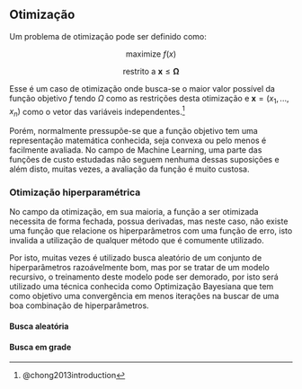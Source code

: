 ## Otimização

Um problema de otimização pode ser definido como:

$$
\mbox{maximize } f(x)
$$

$$
\mbox{restrito a } \boldsymbol{x} \leq \boldsymbol{\Omega}
$$

Esse é um caso de otimização onde busca-se o maior valor possível da função objetivo $f$ tendo $\Omega$ como as restrições desta otimização e $\boldsymbol{x} = (x_1,...,x_n)$ como o vetor das variáveis independentes.^[@chong2013introduction]

Porém, normalmente pressupõe-se que a função objetivo tem uma representação matemática conhecida, seja convexa ou pelo menos é facilmente avaliada. No campo de Machine Learning, uma parte das funções de custo estudadas não seguem nenhuma dessas suposições e além disto, muitas vezes, a avaliação da função é muito custosa.

### Otimização hiperparamétrica

No campo da otimização, em sua maioria, a função a ser otimizada necessita de forma fechada, possua derivadas, mas neste caso, não existe uma função que relacione os hiperparâmetros com uma função de erro, isto invalida a utilização de qualquer método que é comumente utilizado.

Por isto, muitas vezes é utilizado busca aleatório de um conjunto de hiperparâmetros razoávelmente bom, mas por se tratar de um modelo recursivo, o treinamento deste modelo pode ser demorado, por isto será utilizado uma técnica conhecida como Optimização Bayesiana que tem como objetivo uma convergência em menos iterações na buscar de uma boa combinação de hiperparâmetros.


#### Busca aleatória

#### Busca em grade
  